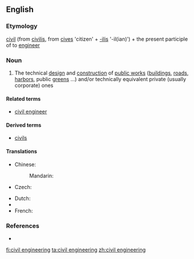==English==
{{wikipedia}}

===Etymology===
[[civil]] (from {{etyl|la}} [[civilis]], from [[cives]] 'citizen' + [[-ilis]] '-il(ian)') + the present participle of to [[engineer]]

===Noun===
{{en-noun|-}}

# The technical [[design]] and [[construction]] of [[public works]] ([[building]]s, [[road]]s, [[harbor]]s, public [[green]]s ...) and/or technically equivalent private (usually corporate) ones

====Related terms====
* [[civil engineer]]

====Derived terms====
* [[civils]]

====Translations====
{{trans-top|technical design and construction of public works and/or equivalent private ones}}
* Chinese:
*: Mandarin: {{t|zh|土木工程|tr=tǔmùgōngchéng|sc=Hani}}
* Czech: {{t-|cs|stavební inženýrství|n}}
{{trans-mid}}
* Dutch: {{t|nl|burgerlijke bouwkunde}}
* {{trreq|Finnish}}
* French: {{t|fr|génie civil|m}}
{{trans-bottom}}

===References===
* {{R:Websters}}

[[fi:civil engineering]]
[[ta:civil engineering]]
[[zh:civil engineering]]